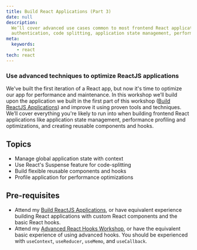 ```yaml
---
title: Build React Applications (Part 3)
date: null
description:
  We’ll cover advanced use cases common to most frontend React applications like
  authentication, code splitting, application state management, performance.
meta:
  keywords:
    - react
tech: react
---
```


### Use advanced techniques to optimize ReactJS applications

We've built the first iteration of a React app, but now it's time to optimize
our app for performance and maintenance. In this workshop we’ll build upon the
application we built in the first part of this workshop
([Build ReactJS Applications](/workshops/build-react-apps)) and improve it using
proven tools and techniques. We’ll cover everything you're likely to run into
when building frontend React applications like application state management,
performance profiling and optimizations, and creating reusable components and
hooks.

## Topics

<ul>
  <li>Manage global application state with context</li>
  <li>Use React's Suspense feature for code-splitting</li>
  <li>Build flexible reusable components and hooks</li>
  <li>Profile application for performance optimizations</li>
</ul>

## Pre-requisites

- Attend my [Build ReactJS Applications](/workshops/build-react-apps), or have
  equivalent experience building React applications with custom React components
  and the basic React hooks.
- Attend my [Advanced React Hooks Workshop](/workshops/advanced-react-hooks), or
  have the equivalent basic experience of using advanced hooks. You should be
  experienced with `useContext`, `useReducer`, `useMemo`, and `useCallback`.
